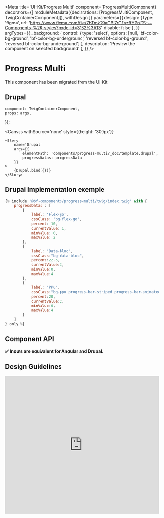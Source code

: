 
<Meta
    title='UI-Kit/Progress Multi'
    component={ProgressMultiComponent}
    decorators={[
        moduleMetadata({declarations: [ProgressMultiComponent, TwigContainerComponent]}),
        withDesign
    ]}
    parameters={{
        design: {
            type: 'figma',
            url: 'https://www.figma.com/file/7bTmk29aCBl7rCFszffYPr/DS---Components-%26-styles?node-id=3182%3A13',
            disable: false
        },
    }}
    argTypes={{
        _background: {
            control: {
                type: 'select',
                options: [null, 'bf-color-bg-ground', 'bf-color-bg-underground', 'reversed bf-color-bg-ground', 'reversed bf-color-bg-underground']
            },
            description: 'Preview the component on selected background'
        },
    }}
/>

# Progress Multi

This component has been migrated from the UI-Kit

## Drupal

    component: TwigContainerComponent,
    props: args,
});

<Canvas
    withSource='none'
    style={{height: '300px'}}
>
    <Story
        name='Drupal'
        args={{
            elementPath: 'components/progress-multi/_doc/template.drupal',
            progressDatas: progressData
        }}
    >
        {Drupal.bind({})}
    </Story>
</Canvas>


## Drupal implementation exemple

```jsx
{% include '@bf-components/progress-multi/twig/index.twig' with {
    progressDatas : [
        {
            label: 'Flex-go',
            cssClass: 'bg-flex-go',
            percent: 10,
            currentValue: 1,
            minValue: 0,
            maxValue: 2
        },
        {
            label: "Data-bloc",
            cssClass:"bg-data-bloc",
            percent:22.5,
            currentValue:3,
            minValue:0,
            maxValue:4
        },
        {
            label: "PPu",
            cssClass:"bg-ppu progress-bar-striped progress-bar-animated",
            percent:20,
            currentValue:2,
            minValue:0,
            maxValue:4
        }
    ]
} only %}
```

## Component API

**✅ Inputs are equivalent for Angular and Drupal.**

<Props of={ProgressMultiComponent}/>


## Design Guidelines

<iframe width='100%' height='450'
        src='https://www.figma.com/embed?embed_host=share&url=https%3A%2F%2Fwww.figma.com%2Ffile%2F7bTmk29aCBl7rCFszffYPr%2FDS---Components-%2526-styles%3Fnode-id%3D3182%253A13'
        frameBorder='0' allowFullScreen></iframe>
